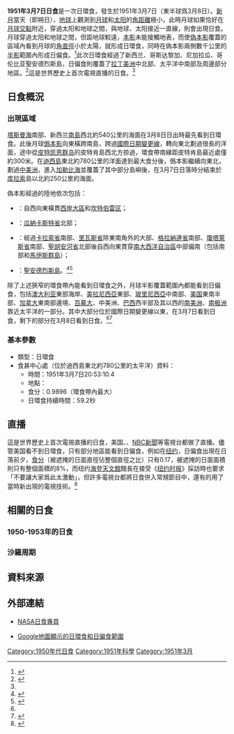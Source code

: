 {{NoteTA
|G1=Toponym
}}
{{Infobox Solar eclipse
| Year        = 1951
| Month       = 3
| Day         = 7
| Type        = 日環食
| Image       = SE1951Mar07A.png
| Image size  = 200px
| Image intro = 1951年3月7日日環食路徑圖
  <!--   日食資料   -->
| Gamma       = -0.2420
| Mag         = 0.9896
| Saros       = 129
| Saros total = 80
| Saros seq   = 48
  <!--     食甚     -->
| Duration    = 59.2秒
| Location    = [[迪西島|迪西島]]東北約780公里的[[太平洋|太平洋]]
| Coords      = {{coord|17|41.1|S|123|31.5|W}}
| Width       = 37.6公里
  <!--   開始時間   -->
| Partial     = 
| Start type  = 
| Centre      = 
| Greatest    = 20:53:10.4
  <!--     倒數     -->
| hour        = 20
| minute      = 53
| second      = 10
| Duration_s  = 
}}
'''1951年3月7日日食'''是一次日環食，發生於1951年3月7日（東半球爲3月8日）。[[新月|新月]]當天（即朔日），[[地球|地球]]上觀測到[[月球|月球]]和[[太阳|太阳]]的[[角距離|角距離]]極小，此時月球如果恰好在[[月球交點|月球交點]]附近，穿過太阳和地球之間，與地球、太阳接近一直線，則會出現日食。月球穿過太阳和地球之間，但距地球較遠，[[本影|本影]]未能接觸地表，而使[[偽本影|偽本影]]覆蓋的區域內看到月球的[[角直徑|角直徑]]小於太陽，就形成日環食，同時在偽本影兩側數千公里的[[半影|半影]]範圍內形成日偏食。<ref name="astron">{{cite web|author=樊忠玉|title=日（月）食|url=http://www.astron.ac.cn/bencandy-51-1630-1.htm|publisher=中国天文科普网|accessdate=2016-03-29|archive-date=2014-09-17|archive-url=https://web.archive.org/web/20140917080048/http://www.astron.ac.cn/bencandy-51-1630-1.htm|dead-url=no}}</ref>此次日環食經過了新西兰、哥斯达黎加、尼加拉瓜、哥伦比亚聖安德烈斯島，日偏食則覆蓋了[[拉丁美洲|拉丁美洲]]中北部、太平洋中南部及周邊部分地區。<ref name="NASAGIF">{{cite web|author=Fred Espenak|title=Annular Solar Eclipse of 1951 Mar 07|url=http://eclipse.gsfc.nasa.gov/SEplot/SEplot1951/SE1951Mar07A.GIF|publisher=NASA Eclipse Web Site|accessdate=2016-03-29|language=en|archive-date=2020-10-24|archive-url=https://web.archive.org/web/20201024011019/https://eclipse.gsfc.nasa.gov/SEplot/SEplot1951/SE1951Mar07A.GIF|dead-url=no}}</ref>這是世界歷史上首次電視直播的日食。<ref name="Space.com"/>

== 日食概況 ==
=== 出現區域 ===
[[塔斯曼海|塔斯曼海]]南部、新西兰[[南島_(紐西蘭)|南島]]西北約540公里的海面在3月8日日出時最先看到日環食。此後月球[[僞本影|僞本影]]向東橫跨南島，跨過[[國際日期變更線|國際日期變更線]]，轉向東北劃過很長的洋面，途中從[[皮特凯恩群岛|皮特凯恩群岛]]的皮特肯島西北方掠過，環食帶南緣距皮特肯島最近處僅約300米。在[[迪西島|迪西島]]東北約780公里的洋面達到最大食分後，僞本影繼續向東北，劃過[[中美洲|中美洲]]，進入[[加勒比海|加勒比海]]並覆蓋了其中部分島嶼後，在3月7日日落時分結束於[[库拉索|库拉索]]島以北約250公里的海面。

偽本影經過的陸地依次包括：
*{{NZL}}：自西向東橫貫[[西岸大區|西岸大區]]和[[坎特伯雷区|坎特伯雷区]]；
*{{CRI}}：[[瓜納卡斯特省|瓜納卡斯特省]]北部；
*{{flag|NIC|1908}}：經過[[卡拉索省|卡拉索省]]南部、[[里瓦斯省|里瓦斯省]]除東南角外的大部、[[格拉納達省_(尼加拉瓜)|格拉納達省]]南部、[[瓊塔萊斯省|瓊塔萊斯省]]南部、[[聖胡安河省|聖胡安河省]]北部後自西向東貫穿[[南大西洋自治區|南大西洋自治區]]中部偏南（包括{{link-es|珍珠群礁|Cayos Perlas}}南部和[[馬伊斯群島|馬伊斯群島]]）；
*{{COL}}：[[聖安德烈斯島|聖安德烈斯島]]。<ref>{{cite web|author=Fred Espenak|title=Annular Solar Eclipse of 1951 Mar 07 - Google Maps and Solar Eclipse Paths|url=http://eclipse.gsfc.nasa.gov/SEgoogle/SEgoogle1951/SE1951Mar07Agoogle.html|publisher=NASA Eclipse Web Site|accessdate=2016-03-29|language=en|archive-date=2020-10-20|archive-url=https://web.archive.org/web/20201020100518/https://eclipse.gsfc.nasa.gov/SEgoogle/SEgoogle1951/SE1951Mar07Agoogle.html|dead-url=no}}</ref><ref>{{cite web|author=Xavier M. Jubier|title=Eclipse Annulaire de Soleil du 7 mars 1951 - Cartographie Interactive Google (1951 March 7 Annular Solar Eclipse - Interactive Google Map)|url=http://xjubier.free.fr/site_pages/solar_eclipses/xSE_GoogleMap3.php?Ecl=+19510307|accessdate=2016-03-29|archive-date=2019-06-05|archive-url=https://web.archive.org/web/20190605114514/http://xjubier.free.fr/site_pages/solar_eclipses/xSE_GoogleMap3.php?Ecl=+19510307|dead-url=no}}{{fr}}{{en}}</ref>

除了上述狹窄的環食帶內能看到日環食之外，月球半影覆蓋範圍內都能看到日偏食，包括[[澳大利亚|澳大利亚]]東部海岸、[[美拉尼西亞|美拉尼西亞]]東部、[[玻里尼西亞|玻里尼西亞]]中南部、[[美国|美国]]東南半部、[[加拿大|加拿大]]東南部邊境、[[百慕大|百慕大]]、中美洲、[[巴西|巴西]]西半部及其以西的[[南美洲|南美洲]]、[[南极洲|南极洲]]靠近太平洋的一部分。其中大部分位於國際日期變更線以東，在3月7日看到日食，剩下的部分在3月8日看到日食。<ref name="NASAGIF"/><ref>{{cite web|author=Fred Espenak|title=Catalog of Solar Eclipses (1901 to 2000)|url=http://eclipse.gsfc.nasa.gov/SEcat5/SE1901-2000.html|publisher=NASA Eclipse Web Site|accessdate=2016-03-29|language=en|archive-date=2008-08-29|archive-url=https://web.archive.org/web/20080829151131/http://eclipse.gsfc.nasa.gov/SEcat5/SE1901-2000.html|dead-url=no}}</ref>

=== 基本參數 ===
{{NoteUTC}}
* 類型：日環食
* 食甚中心處（位於迪西島東北約780公里的太平洋）資料：
** 時間：1951年3月7日20:53:10.4
** 地點：{{coord|17|41.1|S|123|31.5|W}}
** 食分：0.9896（環食帶內最大）
** 日環食持續時間：59.2秒

== 直播 ==
這是世界歷史上首次電視直播的日食，美国{{link-en|WCBS-TV|WCBS-TV}}、{{link-en|WNET|WNET}}、[[NBC新聞|NBC新聞]]等電視台都做了直播。儘管美国看不到日環食，只有部分地區能看到日偏食，例如在[[纽约|纽约]]，日偏食出現在日落前夕，[[食分|食分]]（被遮掩的日面直徑佔整個直徑之比）只有0.17，被遮掩的日面面積則只有整個面積的8%，而纽约[[羅斯地球和空間中心|海登天文館]]館長在接受《[[纽约时报|纽约时报]]》採訪時也要求「不要讓大家爲此太激動」，但許多電視台都將日食併入常規節目中，還有的用了當時新出現的電視技術。<ref name="Space.com">{{cite web|author=Joe Rao|title=60 Years Ago: The World's 1st Televised Solar Eclipse|url=http://www.space.com/11074-solar-eclipse-televised-skywatching-history.html|publisher=Space.com|date=2011-03-08|accessdate=2016-03-29|language=en|archive-date=2020-09-21|archive-url=https://web.archive.org/web/20200921154842/https://www.space.com/11074-solar-eclipse-televised-skywatching-history.html|dead-url=no}}</ref>

== 相關的日食 ==
=== 1950-1953年的日食 ===
{{Solar eclipse set 1950-1953}}

=== 沙羅周期 ===
{{Solar Saros series 129}}

== 資料來源 ==
{{reflist}}

== 外部連結 ==
{{日食主題}}
* [http://eclipse.gsfc.nasa.gov/solar.html NASA日食專頁]{{Wayback|url=http://eclipse.gsfc.nasa.gov/solar.html |date=20190108200537 }}{{en}}
{{Solar eclipse NASA reference|1951/SE1951Mar07A}}
* [http://xjubier.free.fr/site_pages/solar_eclipses/xSE_GoogleMap3.php?Ecl=+19510307 Google地圖顯示的日環食和日偏食範圍]{{Wayback|url=http://xjubier.free.fr/site_pages/solar_eclipses/xSE_GoogleMap3.php?Ecl=+19510307 |date=20190605114514 }}{{fr}}{{en}}

{{Solar eclipses
|nature=日環食
|previous=[[1950年9月12日日食|1950年9月12日日食]]|natureprevious=日全食
|previoussamenature=[[1950年3月18日日食|1950年3月18日日食]]
|next=[[1951年9月1日日食|1951年9月1日日食]]|naturenext=日環食
|nextsamenature=[[1951年9月1日日食|1951年9月1日日食]]
}}
{{日食}}

[[Category:1950年代日食|Category:1950年代日食]]
[[Category:1951年科學|Category:1951年科學]]
[[Category:1951年3月|Category:1951年3月]]
